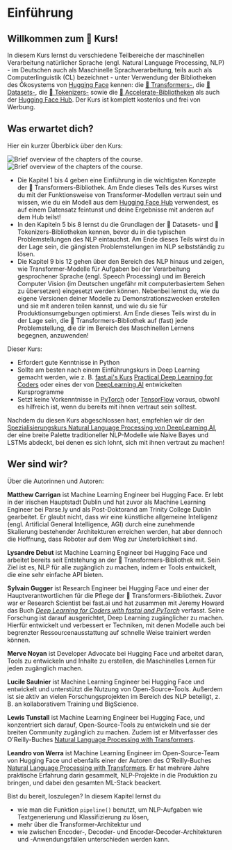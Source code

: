# Einführung

## Willkommen zum 🤗 Kurs!

<Youtube id="00GKzGyWFEs" />

In diesem Kurs lernst du verschiedene Teilbereiche der maschinellen Verarbeitung natürlicher Sprache (engl. Natural Language Processing, NLP) - im Deutschen auch als Maschinelle Sprachverarbeitung, teils auch als Computerlinguistik (CL) bezeichnet - unter Verwendung der Bibliotheken des Ökosystems von [Hugging Face](https://huggingface.co/) kennen: die [🤗 Transformers-](https://github.com/huggingface/transformers), die [🤗 Datasets-](https://github.com/huggingface/datasets), die [🤗 Tokenizers-](https://github.com/huggingface/tokenizers) sowie die [🤗 Accelerate-Bibliotheken](https://github.com/huggingface/accelerate) als auch der [Hugging Face Hub](https://huggingface.co/models). Der Kurs ist komplett kostenlos und frei von Werbung.


## Was erwartet dich?

Hier ein kurzer Überblick über den Kurs:

<div class="flex justify-center">
<img class="block dark:hidden" src="https://huggingface.co/datasets/huggingface-course/documentation-images/resolve/main/en/chapter1/summary.svg" alt="Brief overview of the chapters of the course.">
<img class="hidden dark:block" src="https://huggingface.co/datasets/huggingface-course/documentation-images/resolve/main/en/chapter1/summary-dark.svg" alt="Brief overview of the chapters of the course.">
</div>

- Die Kapitel 1 bis 4 geben eine Einführung in die wichtigsten Konzepte der 🤗 Transformers-Bibliothek. Am Ende dieses Teils des Kurses wirst du mit der Funktionsweise von Transformer-Modellen vertraut sein und wissen, wie du ein Modell aus dem [Hugging Face Hub](https://huggingface.co/models) verwendest, es auf einem Datensatz feintunst und deine Ergebnisse mit anderen auf dem Hub teilst!
- In den Kapiteln 5 bis 8 lernst du die Grundlagen der 🤗 Datasets- und 🤗 Tokenizers-Bibliotheken kennen, bevor du in die typischen Problemstellungen des NLP eintauchst. Am Ende dieses Teils wirst du in der Lage sein, die gängisten Problemstellungen im NLP selbstständig zu lösen.
- Die Kapitel 9 bis 12 gehen über den Bereich des NLP hinaus und zeigen, wie Transformer-Modelle für Aufgaben bei der Verarbeitung gesprochener Sprache (engl. Speech Processing) und im Bereich Computer Vision (im Deutschen ungefähr mit computerbasiertem Sehen zu übersetzen) eingesetzt werden können. Nebenbei lernst du, wie du eigene Versionen deiner Modelle zu Demonstrationszwecken erstellen und sie mit anderen teilen kannst, und wie du sie für Produktionsumgebungen optimierst. Am Ende dieses Teils wirst du in der Lage sein, die 🤗 Transformers-Bibliothek auf (fast) jede Problemstellung, die dir im Bereich des Maschinellen Lernens begegnen, anzuwenden!

Dieser Kurs:

* Erfordert gute Kenntnisse in Python
* Sollte am besten nach einem Einführungskurs in Deep Learning gemacht werden, wie z. B. [fast.ai's Kurs](https://www.fast.ai/) [Practical Deep Learning for Coders](https://course.fast.ai/) oder eines der von [DeepLearning.AI](https://www.deeplearning.ai/) entwickelten Kursprogramme
* Setzt keine Vorkenntnisse in [PyTorch](https://pytorch.org/) oder [TensorFlow](https://www.tensorflow.org/) voraus, obwohl es hilfreich ist, wenn du bereits mit ihnen vertraut sein solltest.

Nachdem du diesen Kurs abgeschlossen hast, empfehlen wir dir den [Spezialisierungskurs Natural Language Processing von DeepLearning.AI](https://www.coursera.org/specializations/natural-language-processing?utm_source=deeplearning-ai&utm_medium=institutions&utm_campaign=20211011-nlp-2-hugging_face-page-nlp-refresh), der eine breite Palette traditioneller NLP-Modelle wie Naive Bayes und LSTMs abdeckt, bei denen es sich lohnt, sich mit ihnen vertraut zu machen!

## Wer sind wir?

Über die Autorinnen und Autoren:

**Matthew Carrigan** ist Machine Learning Engineer bei Hugging Face. Er lebt in der irischen Hauptstadt Dublin und hat zuvor als Machine Learning Engineer bei Parse.ly und als Post-Doktorand am Trinity College Dublin gearbeitet. Er glaubt nicht, dass wir eine künstliche allgemeine Intelligenz (engl. Artificial General Intelligence, AGI) durch eine zunehmende Skalierung bestehender Architekturen erreichen werden, hat aber dennoch die Hoffnung, dass Roboter auf dem Weg zur Unsterblichkeit sind.

**Lysandre Debut** ist Machine Learning Engineer bei Hugging Face und arbeitet bereits seit Entstehung an der 🤗 Transformers-Bibliothek mit. Sein Ziel ist es, NLP für alle zugänglich zu machen, indem er Tools entwickelt, die eine sehr einfache API bieten.

**Sylvain Gugger** ist Research Engineer bei Hugging Face und einer der Hauptverantwortlichen für die Pflege der 🤗 Transformers-Bibliothek. Zuvor war er Research Scientist bei fast.ai und hat zusammen mit Jeremy Howard das Buch _[Deep Learning for Coders with fastai and PyTorch](https://learning.oreilly.com/library/view/deep-learning-for/9781492045519/)_ verfasst. Seine Forschung ist darauf ausgerichtet, Deep Learning zugänglicher zu machen. Hierfür entwickelt und verbessert er Techniken, mit denen Modelle auch bei begrenzter Ressourcenausstattung auf schnelle Weise trainiert werden können.

**Merve Noyan** ist Developer Advocate bei Hugging Face und arbeitet daran, Tools zu entwickeln und Inhalte zu erstellen, die Maschinelles Lernen für jeden zugänglich machen.

**Lucile Saulnier** ist Machine Learning Engineer bei Hugging Face und entwickelt und unterstützt die Nutzung von Open-Source-Tools. Außerdem ist sie aktiv an vielen Forschungsprojekten im Bereich des NLP beteiligt, z. B. an kollaborativem Training und BigScience.

**Lewis Tunstall** ist Machine Learning Engineer bei Hugging Face, und konzentriert sich darauf, Open-Source-Tools zu entwickeln und sie der breiten Community zugänglich zu machen. Zudem ist er Mitverfasser des O'Reilly-Buches [Natural Language Processing with Transformers](https://www.oreilly.com/library/view/natural-language-processing/9781098103231/).

**Leandro von Werra** ist Machine Learning Engineer im Open-Source-Team von Hugging Face und ebenfalls einer der Autoren des O'Reilly-Buches [Natural Language Processing with Transformers](https://www.oreilly.com/library/view/natural-language-processing/9781098103231/). Er hat mehrere Jahre praktische Erfahrung darin gesammelt, NLP-Projekte in die Produktion zu bringen, und dabei den gesamten ML-Stack beackert.

Bist du bereit, loszulegen? In diesem Kapitel lernst du
* wie man die Funktion `pipeline()` benutzt, um NLP-Aufgaben wie Textgenerierung und Klassifizierung zu lösen,
* mehr über die Transformer-Architektur und
* wie zwischen Encoder-, Decoder- und Encoder-Decoder-Architekturen und -Anwendungsfällen unterschieden werden kann.
